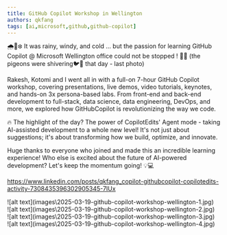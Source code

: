 ```yaml
---
title: GitHub Copilot Workshop in Wellington
authors: qkfang
tags: [ai,microsoft,github,github-copilot]
---
```


🌧️💨❄️ It was rainy, windy, and cold … but the passion for learning GitHub Copilot @ Microsoft Wellington office could not be stopped ! 💙🚀 (the pigeons were shivering🐦🥶 that day - last photo)

Rakesh, Kotomi and I went all in with a full-on 7-hour GitHub Copilot workshop, covering presentations, live demos, video tutorials, keynotes, and hands-on 3x persona-based labs. From front-end and back-end development to full-stack, data science, data engineering, DevOps, and more, we explored how GitHubCopilot is revolutionizing the way we code.

🔥 The highlight of the day? The power of CopilotEdits' Agent mode - taking AI-assisted development to a whole new level! It's not just about suggestions; it's about transforming how we build, optimize, and innovate.

Huge thanks to everyone who joined and made this an incredible learning experience! Who else is excited about the future of AI-powered development? Let's keep the momentum going! 💡💻

https://www.linkedin.com/posts/qkfang_copilot-githubcopilot-copilotedits-activity-7308435396302905345-7IUx


<div className="img-grid">
  <div className="img-item">
    ![alt text](images\2025-03-19-github-copilot-workshop-wellington-1.jpg)
  </div>
  <div className="img-item">
    ![alt text](images\2025-03-19-github-copilot-workshop-wellington-2.jpg)
  </div>
  <div className="img-item">
    ![alt text](images\2025-03-19-github-copilot-workshop-wellington-3.jpg)
  </div>
  <div className="img-item">
    ![alt text](images\2025-03-19-github-copilot-workshop-wellington-4.jpg)
  </div>
</div>